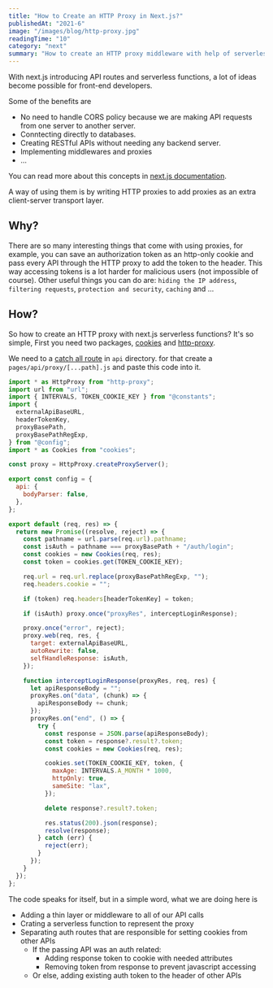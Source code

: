 ```yaml
---
title: "How to Create an HTTP Proxy in Next.js?"
publishedAt: "2021-6"
image: "/images/blog/http-proxy.jpg"
readingTime: "10"
category: "next"
summary: "How to create an HTTP proxy middleware with help of serverless functions in next.js?"
---
```


With next.js introducing API routes and serverless functions, a lot of ideas become possible for front-end developers.

Some of the benefits are

- No need to handle CORS policy because we are making API requests from one server to another server.
- Conntecting directly to databases.
- Creating RESTful APIs without needing any backend server.
- Implementing middlewares and proxies
- ...

You can read more about this concepts in [next.js documentation](https://vercel.com/docs/concepts/functions/serverless-functions).

A way of using them is by writing HTTP proxies to add proxies as an extra client-server transport layer.

## Why?

There are so many interesting things that come with using proxies, for example, you can save an authorization token as an http-only cookie and pass every API through the HTTP proxy to add the token to the header. This way accessing tokens is a lot harder for malicious users (not impossible of course).
Other useful things you can do are: `hiding the IP address`, `filtering requests`, `protection and security`, `caching` and ...

## How?

So how to create an HTTP proxy with next.js serverless functions?
It's so simple,
First you need two packages, [cookies](https://www.npmjs.com/package/cookies) and [http-proxy](https://www.npmjs.com/package/http-proxy).

We need to a [catch all route](https://nextjs.org/docs/routing/dynamic-routes#catch-all-routes) in `api` directory. for that create a `pages/api/proxy/[...path].js` and paste this code into it.

```js
import * as HttpProxy from "http-proxy";
import url from "url";
import { INTERVALS, TOKEN_COOKIE_KEY } from "@constants";
import {
  externalApiBaseURL,
  headerTokenKey,
  proxyBasePath,
  proxyBasePathRegExp,
} from "@config";
import * as Cookies from "cookies";

const proxy = HttpProxy.createProxyServer();

export const config = {
  api: {
    bodyParser: false,
  },
};

export default (req, res) => {
  return new Promise((resolve, reject) => {
    const pathname = url.parse(req.url).pathname;
    const isAuth = pathname === proxyBasePath + "/auth/login";
    const cookies = new Cookies(req, res);
    const token = cookies.get(TOKEN_COOKIE_KEY);

    req.url = req.url.replace(proxyBasePathRegExp, "");
    req.headers.cookie = "";

    if (token) req.headers[headerTokenKey] = token;

    if (isAuth) proxy.once("proxyRes", interceptLoginResponse);

    proxy.once("error", reject);
    proxy.web(req, res, {
      target: externalApiBaseURL,
      autoRewrite: false,
      selfHandleResponse: isAuth,
    });

    function interceptLoginResponse(proxyRes, req, res) {
      let apiResponseBody = "";
      proxyRes.on("data", (chunk) => {
        apiResponseBody += chunk;
      });
      proxyRes.on("end", () => {
        try {
          const response = JSON.parse(apiResponseBody);
          const token = response?.result?.token;
          const cookies = new Cookies(req, res);

          cookies.set(TOKEN_COOKIE_KEY, token, {
            maxAge: INTERVALS.A_MONTH * 1000,
            httpOnly: true,
            sameSite: "lax",
          });

          delete response?.result?.token;

          res.status(200).json(response);
          resolve(response);
        } catch (err) {
          reject(err);
        }
      });
    }
  });
};
```

The code speaks for itself, but in a simple word, what we are doing here is

- Adding a thin layer or middleware to all of our API calls
- Crating a serverless function to represent the proxy
- Separating auth routes that are responsible for setting cookies from other APIs
  - If the passing API was an auth related:
    - Adding response token to cookie with needed attributes
    - Removing token from response to prevent javascript accessing
  - Or else, adding existing auth token to the header of other APIs
